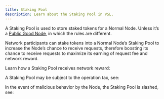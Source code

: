 ```yaml
---
title: Staking Pool
description: Learn about the Staking Pool in VSL.
---
```


A Staking Pool is used to store staked tokens for a Normal Node. Unless it’s a [Public Good Node](/guide/core/concepts/node/public-good-node), in which the rules are different.

Network participants can stake tokens into a Normal Node’s Staking Pool to increase the Node’s chance to receive requests, therefore boosting its chance to receive requests to maximize its earning of request fee and network reward.

Learn how a Staking Pool receives network reward:

<Card title="Network Reward" href="../operation/network-reward" />

A Staking Pool may be subject to the operation tax, see:

<Card title="Operation Tax" href="../operation/operation-tax" />

In the event of malicious behavior by the Node, the Staking Pool is slashed, see:

<Card title="Slashing" href="../operation/slashing" />

